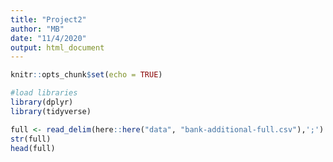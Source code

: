 ```yaml
---
title: "Project2"
author: "MB"
date: "11/4/2020"
output: html_document
---
```


```r
knitr::opts_chunk$set(echo = TRUE)

#load libraries
library(dplyr)
library(tidyverse)
```

```r
full <- read_delim(here::here("data", "bank-additional-full.csv"),';')
str(full)
head(full)

```